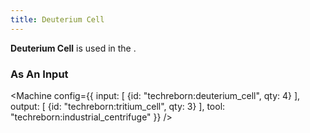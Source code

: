 ```yaml
---
title: Deuterium Cell
---
```


<ItemImage file="deuterium_cell" alt="Deuterium Cell" size="200" />


**Deuterium Cell** is used in the <McItem slug="techreborn:industrial_centrifuge" />.

### As An Input

<Machine config={{
  input: [
    {id: "techreborn:deuterium_cell", qty: 4}
  ],
  output: [
    {id: "techreborn:tritium_cell", qty: 3}
  ],
  tool: "techreborn:industrial_centrifuge"
}} />
